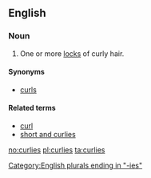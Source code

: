 ==English==
===Noun===
{{en-plural-noun}}
#One or more [[lock]]s of curly hair.

====Synonyms====
*[[curls]]

====Related terms====
*[[curl]]
*[[short and curlies]]

[[Category:English plurals ending in "-ies"]]

[[no:curlies]]
[[pl:curlies]]
[[ta:curlies]]